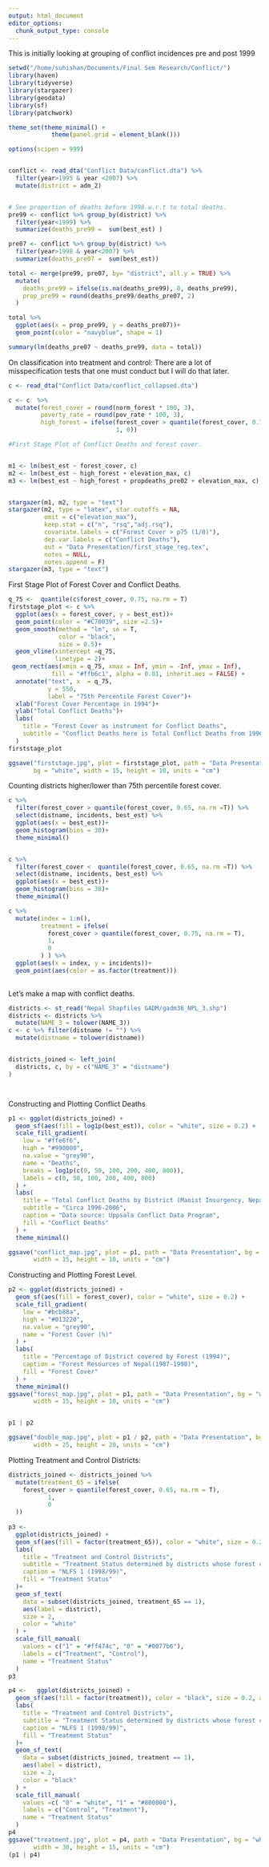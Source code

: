 ```yaml
---
output: html_document
editor_options: 
  chunk_output_type: console
---
```

This is initially looking at grouping of conflict incidences pre and post 1999

```r
setwd("/home/suhishan/Documents/Final Sem Research/Conflict/")
library(haven)
library(tidyverse)
library(stargazer)
library(geodata)
library(sf)
library(patchwork)

theme_set(theme_minimal() +
            theme(panel.grid = element_blank()))

options(scipen = 999)


conflict <- read_dta("Conflict Data/conflict.dta") %>% 
  filter(year>1995 & year <2007) %>% 
  mutate(district = adm_2)


# See proportion of deaths before 1998 w.r.t to total deaths. 
pre99 <- conflict %>% group_by(district) %>% 
  filter(year<1999) %>% 
  summarize(deaths_pre99 =  sum(best_est) )

pre07 <- conflict %>% group_by(district) %>% 
  filter(year>1998 & year<2007) %>% 
  summarize(deaths_pre07 =  sum(best_est))

total <- merge(pre99, pre07, by= "district", all.y = TRUE) %>% 
  mutate(
    deaths_pre99 = ifelse(is.na(deaths_pre99), 0, deaths_pre99),
    prop_pre99 = round(deaths_pre99/deaths_pre07, 2)
  )

total %>% 
  ggplot(aes(x = prop_pre99, y = deaths_pre07))+
  geom_point(color = "navyblue", shape = 1)

summary(lm(deaths_pre07 ~ deaths_pre99, data = total))
```


On classification into treatment and control:
There are a lot of misspecification tests that one must conduct but I will do that later. 

```r
c <- read_dta("Conflict Data/conflict_collapsed.dta")

c <- c  %>% 
  mutate(forest_cover = round(norm_forest * 100, 3),
         poverty_rate = round(pov_rate * 100, 3),
         high_forest = ifelse(forest_cover > quantile(forest_cover, 0.75, na.rm =T),
                              1, 0))

#First Stage Plot of Conflict Deaths and forest cover.


m1 <- lm(best_est ~ forest_cover, c)
m2 <- lm(best_est ~ high_forest + elevation_max, c)
m3 <- lm(best_est ~ high_forest + propdeaths_pre02 + elevation_max, c)


stargazer(m1, m2, type = "text")
stargazer(m2, type = "latex", star.cutoffs = NA,
          omit = c("elevation_max"),
          keep.stat = c("n", "rsq","adj.rsq"),
          covariate.labels = c("Forest Cover > p75 (1/0)"),
          dep.var.labels = c("Conflict Deaths"),
          out = "Data Presentation/first_stage_reg.tex",
          notes = NULL,
          notes.append = F)
stargazer(m3, type = "text")

```

First Stage Plot of Forest Cover and Conflict Deaths.

```r

q_75 <-  quantile(c$forest_cover, 0.75, na.rm = T)
firststage_plot <- c %>% 
  ggplot(aes(x = forest_cover, y = best_est))+
  geom_point(color = "#C70039", size =2.5)+
  geom_smooth(method = "lm", se = T,
              color = "black",
              size = 0.5)+
  geom_vline(xintercept =q_75,
             linetype = 2)+
 geom_rect(aes(xmin = q_75, xmax = Inf, ymin = -Inf, ymax = Inf),
            fill = "#ffb6c1", alpha = 0.01, inherit.aes = FALSE) +
  annotate("text", x  = q_75,
           y = 550,
           label = "75th Percentile Forest Cover")+
  xlab("Forest Cover Percentage in 1994")+
  ylab("Total Conflict Deaths")+
  labs(
    title = "Forest Cover as instrument for Conflict Deaths",
    subtitle = "Conflict Deaths here is Total Conflict Deaths from 1996 to 2006"
  )
firststage_plot

ggsave("firststage.jpg", plot = firststage_plot, path = "Data Presentation",
       bg = "white", width = 15, height = 10, units = "cm")


```


Counting districts higher/lower than 75th percentile forest cover.

```r
c %>% 
  filter(forest_cover > quantile(forest_cover, 0.65, na.rm =T)) %>% 
  select(distname, incidents, best_est) %>% 
  ggplot(aes(x = best_est))+
  geom_histogram(bins = 30)+
  theme_minimal()


c %>% 
  filter(forest_cover <  quantile(forest_cover, 0.65, na.rm =T)) %>% 
  select(distname, incidents, best_est) %>% 
  ggplot(aes(x = best_est))+
  geom_histogram(bins = 30)+
  theme_minimal()

c %>% 
  mutate(index = 1:n(),
         treatment = ifelse(
           forest_cover > quantile(forest_cover, 0.75, na.rm = T), 
           1, 
           0
         ) ) %>% 
  ggplot(aes(x = index, y = incidents))+
  geom_point(aes(color = as.factor(treatment)))
  

```


Let's make a map with conflict deaths.

```r
districts <- st_read("Nepal Shapfiles GADM/gadm36_NPL_3.shp")
districts <- districts %>% 
  mutate(NAME_3 = tolower(NAME_3))
c <- c %>% filter(distname != "") %>% 
  mutate(distname = tolower(distname))


districts_joined <- left_join(
  districts, c, by = c("NAME_3" = "distname")
)




```

Constructing and Plotting Conflict Deaths
```r
p1 <- ggplot(districts_joined) +
  geom_sf(aes(fill = log1p(best_est)), color = "white", size = 0.2) +
  scale_fill_gradient(
    low = "#ffe6f6",
    high = "#990000",
    na.value = "grey90",
    name = "Deaths",
    breaks = log1p(c(0, 50, 100, 200, 400, 800)),
    labels = c(0, 50, 100, 200, 400, 800)
  ) +
  labs(
    title = "Total Conflict Deaths by District (Maoist Insurgency, Nepal)",
    subtitle = "Circa 1996-2006",
    caption = "Data source: Uppsala Conflict Data Program",
    fill = "Conflict Deaths"
  ) +
  theme_minimal()

ggsave("conflict_map.jpg", plot = p1, path = "Data Presentation", bg = "white",
       width = 15, height = 10, units = "cm")
```


Constructing and Plotting Forest Level.

```r
p2 <- ggplot(districts_joined) +
  geom_sf(aes(fill = forest_cover), color = "white", size = 0.2) +
  scale_fill_gradient(
    low = "#bcb88a",
    high = "#013220",
    na.value = "grey90",
    name = "Forest Cover (%)"
  ) +
  labs(
    title = "Percentage of District covered by Forest (1994)",
    caption = "Forest Resources of Nepal(1987-1998)",
    fill = "Forest Cover"
  ) +
  theme_minimal()
ggsave("forest_map.jpg", plot = p1, path = "Data Presentation", bg = "white",
       width = 15, height = 10, units = "cm")


p1 | p2

ggsave("double_map.jpg", plot = p1 / p2, path = "Data Presentation", bg = "white",
       width = 25, height = 20, units = "cm")

```


Plotting Treatment and Control Districts:

```r

districts_joined <- districts_joined %>% 
  mutate(treatment_65 = ifelse(
    forest_cover > quantile(forest_cover, 0.65, na.rm = T), 
           1, 
           0
  ))
  
p3 <- 
  ggplot(districts_joined) +
  geom_sf(aes(fill = factor(treatment_65)), color = "white", size = 0.2) +
  labs(
    title = "Treatment and Control Districts",
    subtitle = "Treatment Status determined by districts whose forest cover is higher than the 65th percentile",
    caption = "NLFS 1 (1998/99)",
    fill = "Treatment Status"
  )+
  geom_sf_text(
    data = subset(districts_joined, treatment_65 == 1),
    aes(label = district),
    size = 2,
    color = "white"
  ) +
  scale_fill_manual(
    values = c("1" = "#ff474c", "0" = "#0077b6"),
    labels = c("Treatment", "Control"),
    name = "Treatment Status"
  )
p3

p4 <-   ggplot(districts_joined) +
  geom_sf(aes(fill = factor(treatment)), color = "black", size = 0.2, alpha = 0.8) +
  labs(
    title = "Treatment and Control Districts",
    subtitle = "Treatment Status determined by districts whose forest cover is higher than the 75th percentile",
    caption = "NLFS 1 (1998/99)",
    fill = "Treatment Status"
  )+
  geom_sf_text(
    data = subset(districts_joined, treatment == 1),
    aes(label = district),
    size = 2,
    color = "black"
  ) +
  scale_fill_manual(
    values =c( "0" = "white", "1" = "#800000"),
    labels = c("Control", "Treatment"),
    name = "Treatment Status"
  )
p4
ggsave("treatment.jpg", plot = p4, path = "Data Presentation", bg = "white",
       width = 30, height = 15, units = "cm")
(p1 | p4)
```

